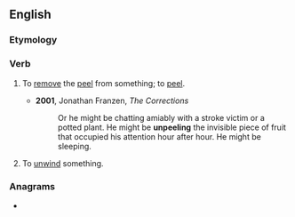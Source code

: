 ==English==

===Etymology===
{{prefix|en|un|peel}}

===Verb===
{{en-verb}}

# {{lb|en|transitive}} To [[remove]] the [[peel]] from something; to [[peel]].
#: {{ux|en|She is having trouble '''unpeeling''' an orange.}}
#* '''2001''', Jonathan Franzen, ''The Corrections''
#*: Or he might be chatting amiably with a stroke victim or a potted plant. He might be '''unpeeling''' the invisible piece of fruit that occupied his attention hour after hour. He might be sleeping.
# {{lb|en|transitive}} To [[unwind]] something.

===Anagrams===
* {{anagrams|en|a=eelnpu|lupene}}